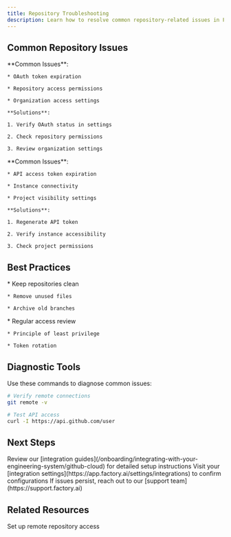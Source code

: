 ```yaml
---
title: Repository Troubleshooting
description: Learn how to resolve common repository-related issues in Factory, including size limits, sync problems, and integration challenges
---
```


## Common Repository Issues

<AccordionGroup>
  <Accordion title="GitHub Integration Issues">
    **Common Issues**:

    * OAuth token expiration

    * Repository access permissions

    * Organization access settings

    **Solutions**:

    1. Verify OAuth status in settings

    2. Check repository permissions

    3. Review organization settings
  </Accordion>

  <Accordion title="GitLab Integration Issues">
    **Common Issues**:

    * API access token expiration

    * Instance connectivity

    * Project visibility settings

    **Solutions**:

    1. Regenerate API token

    2. Verify instance accessibility

    3. Check project permissions
  </Accordion>
</AccordionGroup>

## Best Practices

<CardGroup cols={2}>
  <Card title="Regular Maintenance" icon="broom">
    * Keep repositories clean

    * Remove unused files

    * Archive old branches
  </Card>

  <Card title="Permission Management" icon="lock">
    * Regular access review

    * Principle of least privilege

    * Token rotation
  </Card>
</CardGroup>

## Diagnostic Tools

Use these commands to diagnose common issues:

```bash
# Verify remote connections
git remote -v

# Test API access
curl -I https://api.github.com/user
```

## Next Steps

<Steps>
  <Step title="Check Documentation">
    Review our [integration guides](/onboarding/integrating-with-your-engineering-system/github-cloud) for detailed setup instructions
  </Step>

  <Step title="Verify Settings">
    Visit your [integration settings](https://app.factory.ai/settings/integrations) to confirm configurations
  </Step>

  <Step title="Contact Support">
    If issues persist, reach out to our [support team](https://support.factory.ai)
  </Step>
</Steps>

## Related Resources

<CardGroup cols={2}>
  <Card title="Remote Integration Guide" icon="cloud" href="/onboarding/creating-your-factory/basic-integrations">
    Set up remote repository access
  </Card>
</CardGroup>